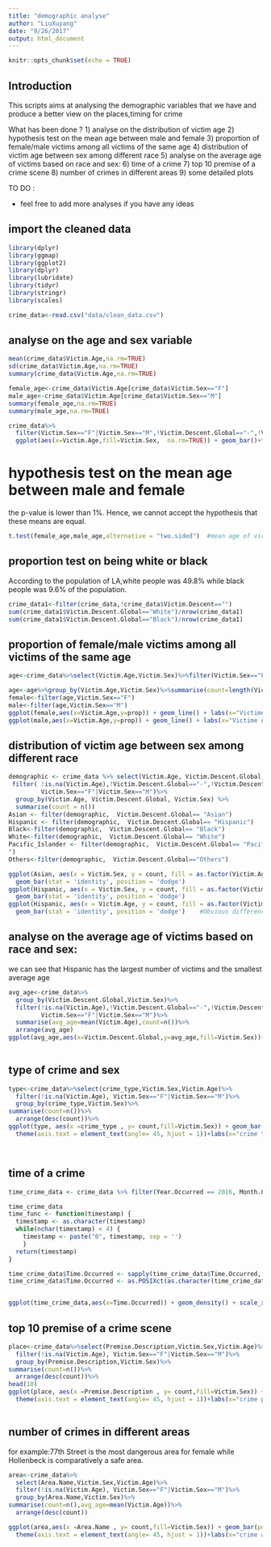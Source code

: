 ```yaml
---
title: "demographic analyse"
author: "LiuXuyang"
date: "9/26/2017"
output: html_document
---
```


```r
knitr::opts_chunk$set(echo = TRUE)
```

## Introduction

This scripts aims at analysing the demographic variables that we have and produce a better view on the places,timing for crime

What has been done ?
1) analyse on the distribution of victim age 
2) hypothesis test on the mean age between male and female
3) proportion of female/male victims among all victims of the same age
4) distribution of victim age between sex among different race
5) analyse on the average age of victims based on race and sex:
6) time of a crime
7) top 10 premise of a crime scene
8) number of crimes in different areas
9) some detailed plots

TO DO :

- feel free to add more analyses if you have any ideas





## import the cleaned data

```r
library(dplyr)
library(ggmap)
library(ggplot2)
library(dplyr)
library(lubridate)
library(tidyr)
library(stringr)
library(scales)

```

```r
crime_data<-read.csv("data/clean_data.csv")

```
## analyse on the age and sex variable
```r
mean(crime_data$Victim.Age,na.rm=TRUE)
sd(crime_data$Victim.Age,na.rm=TRUE)
summary(crime_data$Victim.Age,na.rm=TRUE)

female_age<-crime_data$Victim.Age[crime_data$Victim.Sex=="F"]
male_age<-crime_data$Victim.Age[crime_data$Victim.Sex=="M"]
summary(female_age,na.rm=TRUE)
summary(male_age,na.rm=TRUE)

crime_data%>%
  filter(Victim.Sex=="F"|Victim.Sex=="M",!Victim.Descent.Global=="-",!Victim.Descent.Global=="")%>%
  ggplot(aes(x=Victim.Age,fill=Victim.Sex,  na.rm=TRUE)) + geom_bar()+facet_wrap(~Victim.Descent.Global)

```

# hypothesis test on the mean age between male and female
the p-value is lower than 1%. Hence, we cannot accept the hypothesis that these means are equal.
```r

t.test(female_age,male_age,alternative = "two.sided")  #mean age of victim is significantly smaller for female

```

## proportion test on being white or black
According to the population of LA,white people was 49.8% while black people was 9.6% of the population.

```r
crime_data1<-filter(crime_data,!crime_data$Victim.Descent=="")
sum(crime_data1$Victim.Descent.Global=="White")/nrow(crime_data1)
sum(crime_data1$Victim.Descent.Global=="Black")/nrow(crime_data1)

```
## proportion of female/male victims among all victims of the same age
```r
age<-crime_data%>%select(Victim.Age,Victim.Sex)%>%filter(Victim.Sex=="F"|Victim.Sex=="M")

age<-age%>%group_by(Victim.Age,Victim.Sex)%>%summarise(count=length(Victim.Sex))%>%ungroup()%>%group_by(Victim.Age) %>% mutate(prop = count / sum(count)*100)
female<-filter(age,Victim.Sex=="F")
male<-filter(age,Victim.Sex=="M")
ggplot(female,aes(x=Victim.Age,y=prop)) + geom_line() + labs(x="Victime Age",y="propotion of female victims")
ggplot(male,aes(x=Victim.Age,y=prop)) + geom_line() + labs(x="Victime Age",y="propotion of male victims")

```




## distribution of victim age between sex among different race

```r

demographic <- crime_data %>% select(Victim.Age, Victim.Descent.Global, Victim.Sex) %>% 
 filter( !is.na(Victim.Age),!Victim.Descent.Global=="-",!Victim.Descent.Global=="",
         Victim.Sex=="F"|Victim.Sex=="M")%>%
  group_by(Victim.Age, Victim.Descent.Global, Victim.Sex) %>% 
  summarise(count = n())
Asian <- filter(demographic,  Victim.Descent.Global== "Asian")
Hispanic <- filter(demographic,  Victim.Descent.Global== "Hispanic")
Black<-filter(demographic,  Victim.Descent.Global== "Black")
White<-filter(demographic,  Victim.Descent.Global== "White")
Pacific_Islander <- filter(demographic,  Victim.Descent.Global== "Pacific Islander
")
Others<-filter(demographic,  Victim.Descent.Global=="Others")

ggplot(Asian, aes(x = Victim.Sex, y = count, fill = as.factor(Victim.Age))) + 
  geom_bar(stat = 'identity', position = 'dodge')
ggplot(Hispanic, aes(x = Victim.Sex, y = count, fill = as.factor(Victim.Age))) + 
  geom_bar(stat = 'identity', position = 'dodge')
ggplot(Hispanic, aes(x = Victim.Age, y = count, fill = as.factor(Victim.Sex))) + 
  geom_bar(stat = 'identity', position = 'dodge')    #Obvious difference between male and female especially for ages around 25(young female)

```

## analyse on the average age of victims based on race and sex:
we can see that Hispanic has the largest number of victims and the smallest average age 
```r
avg_age<-crime_data%>%
  group_by(Victim.Descent.Global,Victim.Sex)%>%
  filter(!is.na(Victim.Age),!Victim.Descent.Global=="-",!Victim.Descent.Global=="",
         Victim.Sex=="F"|Victim.Sex=="M")%>%
  summarise(avg_age=mean(Victim.Age),count=n())%>%
  arrange(avg_age)
ggplot(avg_age,aes(x=Victim.Descent.Global,y=avg_age,fill=Victim.Sex))+geom_bar(stat = 'identity', position = 'dodge')+labs(x="race of victim",y="average age of victim")
       
```

## type of crime and sex
```r
type<-crime_data%>%select(crime_type,Victim.Sex,Victim.Age)%>%
  filter(!is.na(Victim.Age), Victim.Sex=="F"|Victim.Sex=="M")%>%
  group_by(crime_type,Victim.Sex)%>%
summarise(count=n())%>%
  arrange(desc(count))%>%
ggplot(type, aes(x =crime_type , y= count,fill=Victim.Sex)) + geom_bar(position = position_dodge(),stat = 'identity')  +
  theme(axis.text = element_text(angle= 45, hjust = 1))+labs(x="crime type",y="number of victims")+scale_y_continuous(breaks=c(10000,20000,40000,80000,100000,200000,300000))




```





## time of a crime
```r
time_crime_data <- crime_data %>% filter(Year.Occurred == 2016, Month.Occurred == 10)

time_crime_data
time_func <- function(timestamp) {
  timestamp <- as.character(timestamp)
  while(nchar(timestamp) < 4) {
    timestamp <- paste("0", timestamp, sep = '')
    } 
  return(timestamp)
}

time_crime_data$Time.Occurred <- sapply(time_crime_data$Time.Occurred, time_func)
time_crime_data$Time.Occurred <- as.POSIXct(as.character(time_crime_data$Time.Occurred), format="%H%M", origin = "2000-01-01")


ggplot(time_crime_data,aes(x=Time.Occurred)) + geom_density() + scale_x_datetime(breaks = date_breaks("2 hour"), labels=date_format("%H:%M"), name = "Time of the day")

```

## top 10 premise of a crime scene
```r
place<-crime_data%>%select(Premise.Description,Victim.Sex,Victim.Age)%>%
  filter(!is.na(Victim.Age), Victim.Sex=="F"|Victim.Sex=="M")%>%
  group_by(Premise.Description,Victim.Sex)%>%
summarise(count=n())%>%
  arrange(desc(count))%>%
head(10)
ggplot(place, aes(x =Premise.Description , y= count,fill=Victim.Sex)) + geom_bar(position = position_dodge(),stat = 'identity')  +
  theme(axis.text = element_text(angle= 45, hjust = 1))+labs(x="crime premises",y="number of victims")
  

```


## number of crimes in different areas
for example:77th Street is the most dangerous area for female while Hollenbeck is comparatively a safe area.
```r
area<-crime_data%>%
  select(Area.Name,Victim.Sex,Victim.Age)%>%
  filter(!is.na(Victim.Age), Victim.Sex=="F"|Victim.Sex=="M")%>%
  group_by(Area.Name,Victim.Sex)%>%
summarise(count=n(),avg_age=mean(Victim.Age))%>%
  arrange(desc(count))

ggplot(area,aes(x =Area.Name , y= count,fill=Victim.Sex)) + geom_bar(position = position_dodge(),stat = 'identity')  +
  theme(axis.text = element_text(angle= 45, hjust = 1))+labs(x="crime area",y="number of victims")
  

```
